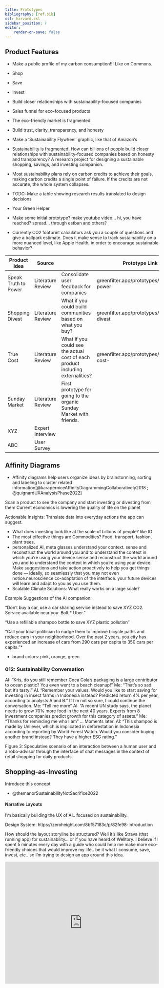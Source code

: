 ```yaml
---
title: Prototypes
bibliography: [ref.bib]
csl: harvard.csl
sidebar_position: 7
editor:
    render-on-save: false
---
```


```{=mdx}
import Embed from '/src/components/Embed'
```
## Product Features

-   Make a public profile of my carbon consumption!!! Like on Commons.

-   Shop

-   Save

-   Invest

-   Build closer relationships with sustainability-focused companies

-   Sales funnel for eco-focused products

-   The eco-friendly market is fragmented

-   Build trust, clarity, transparency, and honesty

-   Make a 'Sustainability Flywheel' graphic, like that of Amazon's

-   Sustainability is fragmented. How can billions of people build closer relationships with sustainability-focused companies based on honesty and transparency? A research project for designing a sustainable shopping, savings, and investing companion.

-   Most sustainability plans rely on carbon credits to achieve their goals, making carbon credits a single point of failure. If the credits are not accurate, the whole system collapses.

-   TODO: Make a table showing research results translated to design decisions

-   Your Green Helper

-   Make some initial prototype? make youtube video... hi, you have reached? spread... through estban and others?

-   Currently CO2 footprint calculators ask you a couple of questions and give a ballpark estimate. Does it make sense to track sustainability on a more nuanced level, like Apple Health, in order to encourage sustainable behavior?

| Product Idea         | Source            |                                                                                | Prototype Link                             |
|------------------|------------------|------------------|-------------------|
| Speak Truth to Power | Literature Review | Consolidate user feedback for companies                                        | greenfilter.app/prototypes/truth-power     |
| Shopping Divest      | Literature Review | What if you could build communities based on what you buy?                     | greenfilter.app/prototypes/shopping-divest |
| True Cost            | Literature Review | What if you could see the actual cost of each product including externalities? | greenfilter.app/prototypes/true-cost-      |
| Sunday Market        | Literature Review | First prototype for going to the organic Sunday Market with friends.           |                                            |
| XYZ                  | Expert Interview  |                                                                                |                                            |
| ABC                  | User Survey       |                                                                                |                                            |

## Affinity Diagrams

-   Affinity diagrams help users organize ideas by brainstorming, sorting and labeling to cluster related information[@karaperniceAffinityDiagrammingCollaboratively2018 ; @quignardUXAnalysisPhase2022]

Scan a product to see the company and start investing or divesting from them Current economics is lowering the quality of life on the planet

Actionable Insights: Translate data into everyday actions the app can suggest.

-   What does investing look like at the scale of billions of people? like IG
-   The most effective things are Commodities? Food, transport, fashion, plant trees.
-   personalized AI, meta glasses understand your context. sense and reconstruct the world around you and to understand the context in which you're using your device.sense and reconstruct the world around you and to understand the context in which you're using your device. Make suggestions and take action proactively to help you get things done --- ideally, so seamlessly that you may not even notice.neuroscience co-adaptation of the interface. your future devices will learn and adapt to you as you use them.
-   Scalable Climate Solutions: What really works on a large scale?

Example Suggestions of the AI companion:

"Don't buy a car, use a car sharing service instead to save XYZ CO2. Service available near you: Bolt,\* Uber."

"Use a refillable shampoo bottle to save XYZ plastic pollution"

"Call your local politician to nudge them to improve bicycle paths and reduce cars in your neighborhood. Over the past 2 years, you city has experienced an increase of cars from 290 cars per capita to 350 cars per capita."\*

-   brand colors: pink, orange, green

### 012: Sustainability Conversation

AI: "Kris, do you still remember Coca Cola's packaging is a large contributor to ocean plastic? You even went to a beach cleanup!" Me: "That's so sad but it's tasty!" AI. "Remember your values. Would you like to start saving for investing in insect farms in Indonesia instead? Predicted return 4% per year, according to analysts A and B." If I'm not so sure, I could continue the conversation. Me: "Tell me more" AI: "A recent UN study says, the planet needs to grow 70% more food in the next 40 years. Experts from 8 investment companies predict growth for this category of assets." Me: "Thanks for reminding me who I am" ... Moments later. AI: "This shampoo is made by Unilever, which is implicated in deforestation in Indonesia according to reporting by World Forest Watch. Would you consider buying another brand instead? They have a higher ESG rating."

Figure 3: Speculative scenario of an interaction between a human user and a robo-advisor through the interface of chat messages in the context of retail shopping for daily products.

## Shopping-as-Investing

Introduce this concept

-   @themanorSustainabilityNotSacrifice2022

#### Narrative Layouts

I'm basically building the UX of AI.. focused on sustainability.

Design System: https://zeroheight.com/8bf57183c/p/82fe98-introduction

How should the layout storyline be structured? Well it's like Strava (that running app) for sustainability... or if you have heard of Welltory. I believe if I spent 5 minutes every day with a guide who could help me make more eco-friendly choices that would improve my life.. be it what I consume, save, invest, etc.. so I'm trying to design an app around this idea.

<iframe width="100%" height="400" src="https://www.youtube.com/embed/WHoWGNQRXb0?controls=0" title="YouTube video player" frameBorder="0" allow="accelerometer; autoplay; clipboard-write; encrypted-media; gyroscope; picture-in-picture" allowFullScreen />

-   Sustainability is hard. Green Filter helps you find companies that are making a true effort and build closer relationships through shopping, savings, and investing. Green Filter helps you find companies that are making a true effort to become sustainable and build closer relationships through shopping, savings, and investing

-   Gather requirements and build a prototype for the next-generation investment app for young adults. Improving the user experience for young adults getting started with (green) investing. What would a "Tinder for (Green) Investments" look like? How can we make the logistics of investing so easy to use and take into account my values?

-   My thesis core message is : everyone should change from consumer to sustainability investor (define these terms in the thesis). how to do this? can help you become from consumer to investor i believe there's space for a product like that. your green investing friend find the companies tackling certain problems and invest in them using crypto business can be a force for good

## 'Shopping-as-Investing'

-   Consumer purchases are an indicator of demand. If demand trends down, companies will stop producing this product.

## 'Investment-as-Product'

-   Green Filter helps you discover how to save money and the planet with your daily shopping. By providing an easy way for people to learn about and shop with sustainable companies, we imagine a world where people invest in their future, find great deals on responsibly-made products, and get useful discounts from socially responsible brands.

-   GreenFilter is a product that combines AI, design and marketing to help people manage their social impact throughout the stages of their lives, from young adult years to retirement. Its primary goal is to give people the tools they need to invest responsibly in sustainable companies, while also educating them on this topic. Our project offers a responsive website and mobile app that leverages AI and other advanced technologies. In addition, our prototype includes a reality-based virtual assistant with voice command capabilities which can provide customers with new insights into the world of green finance

```{=html}
<!-- -->
```
-   GreenFilter introduces a novel, interactive point-of-sale technology that helps people make greener shopping decisions. The platform uses artificial intelligence to suggest green alternatives for products on your shopping list, and will also help you to find other companies that can make sustainable versions of the product you are buying.

-   As people become aware of the impact their shopping is having on the environment, they become interested in finding alternatives to big brands and large companies. GreenFilter provides designers an AI companion design which helps people build relationships with sustainability-focused companies by providing personalized recommendations, giving product reviews and helping them shop sustainably. This new tool will empower consumers to make greener choices throughout their lives.

```{=html}
<!-- -->
```
-   Better management of planet Earth

-   How can wee Shop, Save, Invest in line ecologic principles and planetary boundaries? individual action doesn't move the needle. how to group together

```{=html}
<!-- -->
```
-   App to build community

-   Life within planetary boundaries

-   Currently it seems there's a secret around how things are produced we want to increase transparency

-   Companies that have nothing new nothing to hide should welcome this opportunity to mark themselves to keep a conscious consumers and investors.

-   We want to create competition around sustainable practices enter widespread adoption

-   Cigarettes and pictures of lung cancer every product should be required to have photos of production conditions switch such as Rainforest and deforestation the products that include Palm oil.

```{=html}
<!-- -->
```
-   My thesis is that a lot of people want to do good, shop eco-friendly, invest green, etc. But they don't believe the solutions work. They don't have trust. This is a user interface issue. How to build trust.